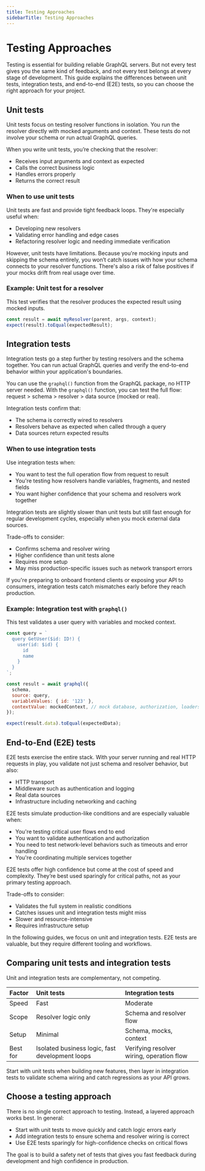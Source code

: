 ```yaml
---
title: Testing Approaches
sidebarTitle: Testing Approaches
---
```



# Testing Approaches

Testing is essential for building reliable GraphQL servers. But not every test 
gives you the same kind of feedback, and not every test belongs at every stage of development. 
This guide explains the differences between unit tests, integration tests, and 
end-to-end (E2E) tests, so you can choose the right approach for your project.

## Unit tests

Unit tests focus on testing resolver functions in isolation. You run the resolver directly 
with mocked arguments and context. These tests do not involve your schema or run actual 
GraphQL queries.

When you write unit tests, you’re checking that the resolver:

- Receives input arguments and context as expected
- Calls the correct business logic
- Handles errors properly
- Returns the correct result

### When to use unit tests

Unit tests are fast and provide tight feedback loops. They're especially useful when:

- Developing new resolvers
- Validating error handling and edge cases
- Refactoring resolver logic and needing immediate verification

However, unit tests have limitations. Because you're mocking inputs and skipping the schema 
entirely, you won’t catch issues with how your schema connects to your resolver functions. 
There's also a risk of false positives if your mocks drift from real usage over time.

### Example: Unit test for a resolver

This test verifies that the resolver produces the expected result using mocked inputs.

```javascript
const result = await myResolver(parent, args, context);
expect(result).toEqual(expectedResult);
```

## Integration tests

Integration tests go a step further by testing resolvers and the schema together. 
You can run actual GraphQL queries and verify the end-to-end behavior within your
application's boundaries.

You can use the `graphql()` function from the GraphQL package, no HTTP server 
needed. With the `graphql()` function, you can test the full flow: request &gt; schema &gt; 
resolver &gt; data source (mocked or real).

Integration tests confirm that:

- The schema is correctly wired to resolvers
- Resolvers behave as expected when called through a query
- Data sources return expected results

### When to use integration tests

Use integration tests when:

- You want to test the full operation flow from request to result
- You're testing how resolvers handle variables, fragments, and nested fields
- You want higher confidence that your schema and resolvers work together

Integration tests are slightly slower than unit tests but still fast enough for
regular development cycles, especially when you mock external data sources.

Trade-offs to consider:

- Confirms schema and resolver wiring
- Higher confidence than unit tests alone
- Requires more setup
- May miss production-specific issues such as network transport errors

<Callout type="default">

  If you're preparing to onboard frontend clients or exposing your API to consumers,
  integration tests catch mismatches early before they reach production.

</Callout>

### Example: Integration test with `graphql()`

This test validates a user query with variables and mocked context.

```js
const query = `
  query GetUser($id: ID!) {
    user(id: $id) {
      id
      name
    }
  }
`;

const result = await graphql({
  schema,
  source: query,
  variableValues: { id: '123' },
  contextValue: mockedContext, // mock database, authorization, loaders, etc.
});

expect(result.data).toEqual(expectedData);
```

## End-to-End (E2E) tests

E2E tests exercise the entire stack. With your server running and real HTTP
requests in play, you validate not just schema and resolver behavior, but also:

- HTTP transport
- Middleware such as authentication and logging
- Real data sources
- Infrastructure including networking and caching

E2E tests simulate production-like conditions and are especially valuable when:

- You're testing critical user flows end to end
- You want to validate authentication and authorization
- You need to test network-level behaviors such as timeouts and error handling
- You're coordinating multiple services together

E2E tests offer high confidence but come at the cost of speed and complexity. 
They’re best used sparingly for critical paths, not as your primary testing approach.

Trade-offs to consider:

- Validates the full system in realistic conditions
- Catches issues unit and integration tests might miss
- Slower and resource-intensive
- Requires infrastructure setup

<Callout type="info">

  In the following guides, we focus on unit and integration tests. E2E tests are 
  valuable, but they require different tooling and workflows.

</Callout>

## Comparing unit tests and integration tests

Unit and integration tests are complementary, not competing.

| Factor | Unit tests          | Integration tests        |
|:-------|:--------------------|:-------------------------|
| Speed  | Fast                | Moderate                 |
| Scope  | Resolver logic only | Schema and resolver flow |
| Setup  | Minimal             | Schema, mocks, context   |
| Best for | Isolated business logic, fast development loops | Verifying resolver wiring, operation flow |

Start with unit tests when building new features, then layer in integration tests 
to validate schema wiring and catch regressions as your API grows.

## Choose a testing approach

There is no single correct approach to testing. Instead, a layered approach
works best. In general:

- Start with unit tests to move quickly and catch logic errors early
- Add integration tests to ensure schema and resolver wiring is correct
- Use E2E tests sparingly for high-confidence checks on critical flows

The goal is to build a safety net of tests that gives you fast feedback during
development and high confidence in production.
